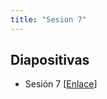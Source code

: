 ```yaml
---
title: "Sesion 7"
---
```


## Diapositivas

- Sesión 7 [[Enlace](../Sesiones/Sesion-7/Sesion-7.html)]
